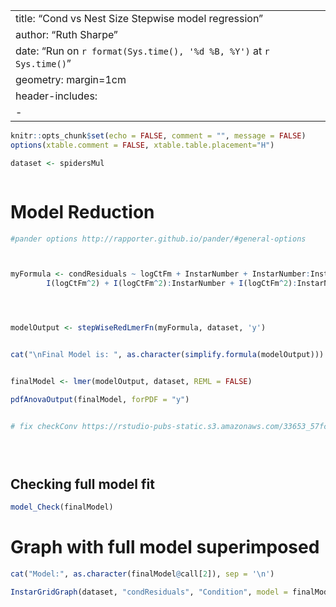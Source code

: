 


---
title: "Cond vs Nest Size Stepwise model regression"
author: "Ruth Sharpe"
date: "Run on `r format(Sys.time(), '%d %B, %Y')` at `r Sys.time()`"
geometry: margin=1cm
header-includes:
    - \usepackage{float}
---

```{r dataImport,  include = FALSE}
knitr::opts_chunk$set(echo = FALSE, comment = "", message = FALSE)
options(xtable.comment = FALSE, xtable.table.placement="H")

dataset <- spidersMul



```

Model Reduction
=====================


```{r kable, results='asis',  echo = FALSE, warning = FALSE, message = FALSE, comment = FALSE}
#pander options http://rapporter.github.io/pander/#general-options



myFormula <- condResiduals ~ logCtFm + InstarNumber + InstarNumber:InstarSex + logCtFm:InstarNumber + logCtFm:InstarNumber:InstarSex + 
		I(logCtFm^2) + I(logCtFm^2):InstarNumber + I(logCtFm^2):InstarNumber:InstarSex + (1|NestID)




modelOutput <- stepWiseRedLmerFn(myFormula, dataset, 'y')


cat("\nFinal Model is: ", as.character(simplify.formula(modelOutput)))


finalModel <- lmer(modelOutput, dataset, REML = FALSE)

pdfAnovaOutput(finalModel, forPDF = "y")


# fix checkConv https://rstudio-pubs-static.s3.amazonaws.com/33653_57fc7b8e5d484c909b615d8633c01d51.html


	
```

\pagebreak

Checking full model fit
--------------------


```{r ModelFit, fig.height=4, fig.width=4} 

model_Check(finalModel)


```
\pagebreak


Graph with full model superimposed
====================
 

```{r Graph, fig.height=7, fig.width=13}


cat("Model:", as.character(finalModel@call[2]), sep = '\n')

InstarGridGraph(dataset, "condResiduals", "Condition", model = finalModel)

```

